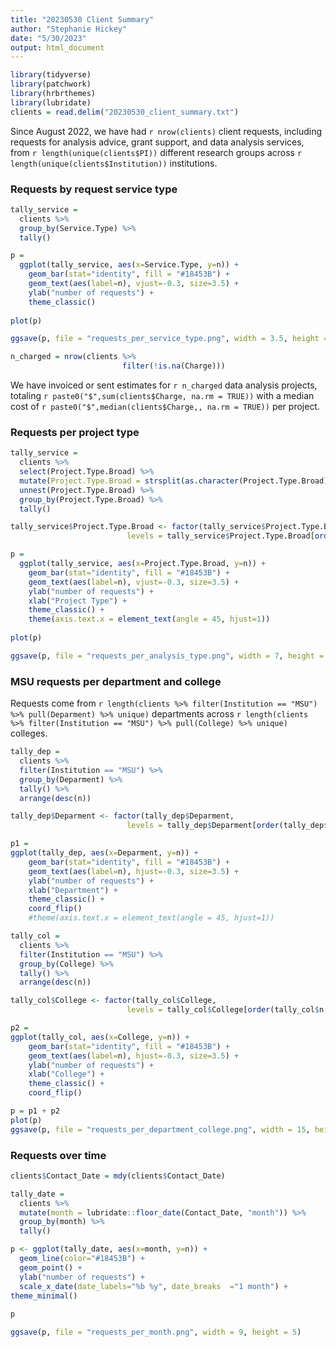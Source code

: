 ```yaml
---
title: "20230530 Client Summary"
author: "Stephanie Hickey"
date: "5/30/2023"
output: html_document
---
```


```r
library(tidyverse)
library(patchwork)
library(hrbrthemes)
library(lubridate)
clients = read.delim("20230530_client_summary.txt")
```

Since August 2022, we have had `r nrow(clients)` client requests, including requests for analysis advice, grant support, and data analysis services, from `r length(unique(clients$PI))` different research groups across `r length(unique(clients$Institution))` institutions.

### Requests by request service type
```r
tally_service = 
  clients %>% 
  group_by(Service.Type) %>%
  tally()

p = 
  ggplot(tally_service, aes(x=Service.Type, y=n)) +
    geom_bar(stat="identity", fill = "#18453B") +
    geom_text(aes(label=n), vjust=-0.3, size=3.5) +
    ylab("number of requests") +
    theme_classic()
  
plot(p)

ggsave(p, file = "requests_per_service_type.png", width = 3.5, height = 3.5)

n_charged = nrow(clients %>%
                         filter(!is.na(Charge)))
```

We have invoiced or sent estimates for `r n_charged` data analysis projects, totaling `r paste0("$",sum(clients$Charge, na.rm = TRUE))` with a median cost of `r paste0("$",median(clients$Charge,, na.rm = TRUE))` per project.

### Requests per project type
```r
tally_service = 
  clients %>% 
  select(Project.Type.Broad) %>%
  mutate(Project.Type.Broad = strsplit(as.character(Project.Type.Broad), ",")) %>% 
  unnest(Project.Type.Broad) %>%
  group_by(Project.Type.Broad) %>%
  tally()

tally_service$Project.Type.Broad <- factor(tally_service$Project.Type.Broad,                  
                          levels = tally_service$Project.Type.Broad[order(tally_service$n, decreasing = TRUE)])

p = 
  ggplot(tally_service, aes(x=Project.Type.Broad, y=n)) +
    geom_bar(stat="identity", fill = "#18453B") +
    geom_text(aes(label=n), vjust=-0.3, size=3.5) +
    ylab("number of requests") +
    xlab("Project Type") +
    theme_classic() +
    theme(axis.text.x = element_text(angle = 45, hjust=1))
  
plot(p)

ggsave(p, file = "requests_per_analysis_type.png", width = 7, height = 5)
```

### MSU requests per department and college

Requests come from `r length(clients %>% filter(Institution == "MSU") %>% pull(Deparment) %>% unique)` departments across `r length(clients %>% filter(Institution == "MSU") %>% pull(College) %>% unique)` colleges.
```r
tally_dep = 
  clients %>% 
  filter(Institution == "MSU") %>%
  group_by(Deparment) %>%
  tally() %>%
  arrange(desc(n))

tally_dep$Deparment <- factor(tally_dep$Deparment,                  
                          levels = tally_dep$Deparment[order(tally_dep$n, decreasing = FALSE)])

p1 =
ggplot(tally_dep, aes(x=Deparment, y=n)) +
    geom_bar(stat="identity", fill = "#18453B") +
    geom_text(aes(label=n), hjust=-0.3, size=3.5) +
    ylab("number of requests") +
    xlab("Department") +
    theme_classic() +
    coord_flip()
    #theme(axis.text.x = element_text(angle = 45, hjust=1))

tally_col = 
  clients %>% 
  filter(Institution == "MSU") %>%
  group_by(College) %>%
  tally() %>%
  arrange(desc(n))

tally_col$College <- factor(tally_col$College,                  
                          levels = tally_col$College[order(tally_col$n, decreasing = FALSE)])

p2 =
ggplot(tally_col, aes(x=College, y=n)) +
    geom_bar(stat="identity", fill = "#18453B") +
    geom_text(aes(label=n), hjust=-0.3, size=3.5) +
    ylab("number of requests") +
    xlab("College") +
    theme_classic() +
    coord_flip()

p = p1 + p2
plot(p)
ggsave(p, file = "requests_per_department_college.png", width = 15, height = 8)
```

### Requests over time
```r

clients$Contact_Date = mdy(clients$Contact_Date)

tally_date = 
  clients %>%
  mutate(month = lubridate::floor_date(Contact_Date, "month")) %>%
  group_by(month) %>%
  tally()

p <- ggplot(tally_date, aes(x=month, y=n)) +
  geom_line(color="#18453B") +
  geom_point() +
  ylab("number of requests") +
  scale_x_date(date_labels="%b %y", date_breaks  ="1 month") +
theme_minimal()
  
p

ggsave(p, file = "requests_per_month.png", width = 9, height = 5)
```